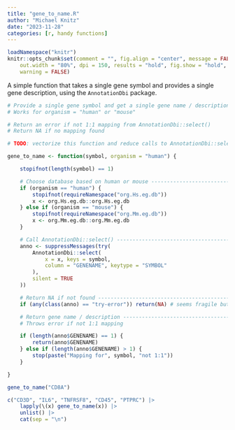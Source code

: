 ```yaml
---
title: "gene_to_name.R"
author: "Michael Knitz"
date: "2023-11-28"
categories: [r, handy functions]
---
```


```r
loadNamespace("knitr")
knitr::opts_chunk$set(comment = "", fig.align = "center", message = FALSE,
    out.width = "80%", dpi = 150, results = "hold", fig.show = "hold",
    warning = FALSE)
```

A simple function that takes a single gene symbol and provides a single gene description, using the `AnnotationDbi` package.

```r
# Provide a single gene symbol and get a single gene name / description
# Works for organism = "human" or "mouse"

# Return an error if not 1:1 mapping from AnnotationDbi::select()
# Return NA if no mapping found

# TODO: vectorize this function and reduce calls to AnnotationDbi::select()

gene_to_name <- function(symbol, organism = "human") {

    stopifnot(length(symbol) == 1)

    # Choose database based on human or mouse ----------------------------------
    if (organism == "human") {
        stopifnot(requireNamespace("org.Hs.eg.db"))
        x <- org.Hs.eg.db::org.Hs.eg.db
    } else if (organism == "mouse") {
        stopifnot(requireNamespace("org.Mm.eg.db"))
        x <- org.Mm.eg.db::org.Mm.eg.db
    }

    # Call AnnotationDbi::select() ---------------------------------------------
    anno <- suppressMessages(try(
        AnnotationDbi::select(
            x = x, keys = symbol,
            column = "GENENAME", keytype = "SYMBOL"
        ),
        silent = TRUE
    ))

    # Return NA if not found ---------------------------------------------------
    if (any(class(anno) == "try-error")) return(NA) # seems fragile but it works

    # Return gene name / description -------------------------------------------
    # Throws error if not 1:1 mapping

    if (length(anno$GENENAME) == 1) {
        return(anno$GENENAME)
    } else if (length(anno$GENENAME) > 1) {
        stop(paste("Mapping for", symbol, "not 1:1"))
    }

}
```

```r
gene_to_name("CD8A")
```

```r
c("CD3D", "IL6", "TNFRSF8", "CD45", "PTPRC") |>
    lapply(\(x) gene_to_name(x)) |>
    unlist() |>
    cat(sep = "\n")
```